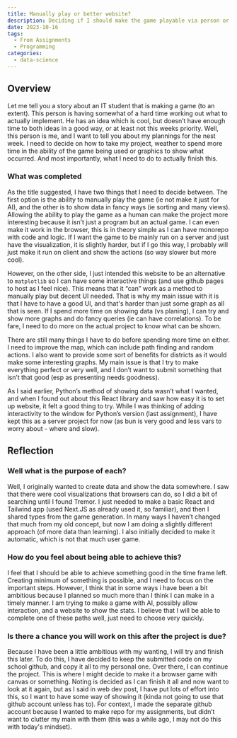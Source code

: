 ```yaml
---
title: Manually play or better website?
description: Deciding if I should make the game playable via person or show better stats on the website.
date: 2023-10-16
tags:
  - From Assignments
  - Programming
categories:
  - data-science
---
```


## Overview

Let me tell you a story about an IT student that is making a game (to an extent). This person is having somewhat of a hard time working out what to actually implement. He has an idea which is cool, but doesn’t have enough time to both ideas in a good way, or at least not this weeks priority. Well, this person is me, and I want to tell you about my plannings for the nest week. I need to decide on how to take my project, weather to spend more time in the ability of the game being used or graphics to show what occurred. And most importantly, what I need to do to actually finish this.

### What was completed

As the title suggested, I have two things that I need to decide between. The first option is the ability to manually play the game (ie not make it just for AI), and the other is to show data in fancy ways (ie sorting and many views). Allowing the ability to play the game as a human can make the project more interesting because it isn’t just a program but an actual game. I can even make it work in the browser, this is in theory simple as I can have monorepo with code and logic. If I want the game to be mainly run on a server and just have the visualization, it is slightly harder, but if I go this way, I probably will just make it run on client and show the actions (so way slower but more cool). 

However, on the other side, I just intended this website to be an alternative to `matplotlib` so I can have some interactive things (and use github pages to host as I feel nice). This means that it “can” work as a method to manually play but decent UI needed. That is why my main issue with it is that I have to have a good UI, and that's harder than just some graph as all that is seen. If I spend more time on showing data (vs planing), I can try and show more graphs and do fancy queries (ie can have correlations). To be fare, I need to do more on the actual project to know what can be shown.

There are still many things I have to do before spending more time on either. I need to improve the map, which can include path finding and random actions. I also want to provide some sort of benefits for districts as it would make some interesting graphs. My main issue is that I try to make everything perfect or very well, and I don’t want to submit something that isn’t that good (esp as presenting needs goodness).

As I said earlier, Python’s method of showing data wasn’t what I wanted, and when I found out about this React library and saw how easy it is to set up website, it felt a good thing to try. While I was thinking of adding interactivity to the window for Python’s version (last assignment), I have kept this as a server project for now (as bun is very good and less vars to worry about - where and slow).

## Reflection

### Well what is the purpose of each?

Well, I originally wanted to create data and show the data somewhere. I saw that there were cool visualizations that browsers can do, so I did a bit of searching until I found Tremor. I just needed to make a basic React and Tailwind app (used Next.JS as already used it, so familiar), and then I shared types from the game generation. In many ways I haven’t changed that much from my old concept, but now I am doing a slightly different approach (of more data than learning). I also initially decided to make it automatic, which is not that much user game.

### How do you feel about being able to achieve this?

I feel that I should be able to achieve something good in the time frame left. Creating minimum of something is possible, and I need to focus on the important steps. However, I think that in some ways i have been a bit ambitious because I planned so much more than I think I can make in a timely manner. I am trying to make a game with AI, possibly allow interaction, and a website to show the stats. I believe that I will be able to complete one of these paths well, just need to choose very quickly.

### Is there a chance you will work on this after the project is due?

Because I have been a little ambitious with my wanting, I will try and finish this later. To do this, I have decided to keep the submitted code on my school github, and copy it all to my personal one. Over there, I can continue the project. This is where I might decide to make it a browser game with canvas or something. Noting is decided as I can finish it all and now want to look at it again, but as I said in web dev post, I have put lots of effort into this, so I want to have some way of showing it (kinda not going to use that github account unless has to). For context, I made the separate github account because I wanted to make repo for my assignments, but didn’t want to clutter my main with them (this was a while ago, I may not do this with today's mindset).
